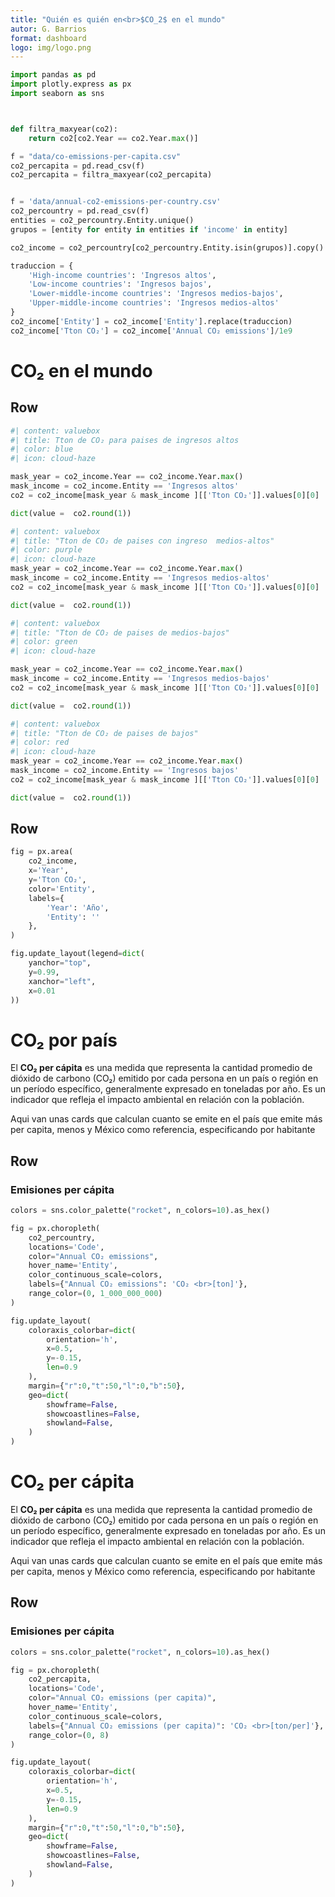 ```yaml
---
title: "Quién es quién en<br>$CO_2$ en el mundo"
autor: G. Barrios
format: dashboard
logo: img/logo.png
---
```

```python
import pandas as pd
import plotly.express as px
import seaborn as sns



def filtra_maxyear(co2):
    return co2[co2.Year == co2.Year.max()]

f = "data/co-emissions-per-capita.csv"
co2_percapita = pd.read_csv(f)
co2_percapita = filtra_maxyear(co2_percapita)


f = 'data/annual-co2-emissions-per-country.csv'
co2_percountry = pd.read_csv(f)
entities = co2_percountry.Entity.unique()
grupos = [entity for entity in entities if 'income' in entity]

co2_income = co2_percountry[co2_percountry.Entity.isin(grupos)].copy()

traduccion = {
    'High-income countries': 'Ingresos altos',
    'Low-income countries': 'Ingresos bajos',
    'Lower-middle-income countries': 'Ingresos medios-bajos',
    'Upper-middle-income countries': 'Ingresos medios-altos'
}
co2_income['Entity'] = co2_income['Entity'].replace(traduccion)
co2_income['Tton CO₂'] = co2_income['Annual CO₂ emissions']/1e9

```

# CO₂ en el mundo


## Row {height="20%"}

```python
#| content: valuebox
#| title: Tton de CO₂ para paises de ingresos altos
#| color: blue
#| icon: cloud-haze

mask_year = co2_income.Year == co2_income.Year.max()
mask_income = co2_income.Entity == 'Ingresos altos'
co2 = co2_income[mask_year & mask_income ][['Tton CO₂']].values[0][0]

dict(value =  co2.round(1))
```


```python
#| content: valuebox
#| title: "Tton de CO₂ de paises con ingreso  medios-altos"
#| color: purple
#| icon: cloud-haze
mask_year = co2_income.Year == co2_income.Year.max()
mask_income = co2_income.Entity == 'Ingresos medios-altos'
co2 = co2_income[mask_year & mask_income ][['Tton CO₂']].values[0][0]

dict(value =  co2.round(1))
```

```python
#| content: valuebox
#| title: "Tton de CO₂ de paises de medios-bajos"
#| color: green
#| icon: cloud-haze

mask_year = co2_income.Year == co2_income.Year.max()
mask_income = co2_income.Entity == 'Ingresos medios-bajos'
co2 = co2_income[mask_year & mask_income ][['Tton CO₂']].values[0][0]

dict(value =  co2.round(1))
```

```python
#| content: valuebox
#| title: "Tton de CO₂ de paises de bajos"
#| color: red
#| icon: cloud-haze
mask_year = co2_income.Year == co2_income.Year.max()
mask_income = co2_income.Entity == 'Ingresos bajos'
co2 = co2_income[mask_year & mask_income ][['Tton CO₂']].values[0][0]

dict(value =  co2.round(1))
```


## Row

```python

fig = px.area(
    co2_income, 
    x='Year', 
    y='Tton CO₂', 
    color='Entity', 
    labels={
        'Year': 'Año', 
        'Entity': ''
    },
)

fig.update_layout(legend=dict(
    yanchor="top",
    y=0.99,
    xanchor="left",
    x=0.01
))

```





# CO₂ por país
El **CO₂ per cápita**  es una medida que representa la cantidad promedio de dióxido de carbono (CO₂) emitido por cada persona en un país o región en un período específico, generalmente expresado en toneladas por año. Es un indicador que refleja el impacto ambiental en relación con la población.

Aqui van unas cards que calculan cuanto se emite en el país que emite más per capita, menos y México como referencia, especificando por habitante

## Row

### Emisiones per cápita {width=75%}

```python

colors = sns.color_palette("rocket", n_colors=10).as_hex()

fig = px.choropleth(
    co2_percountry, 
    locations='Code', 
    color="Annual CO₂ emissions",  
    hover_name='Entity', 
    color_continuous_scale=colors,  
    labels={"Annual CO₂ emissions": 'CO₂ <br>[ton]'},
    range_color=(0, 1_000_000_000)
)

fig.update_layout(
    coloraxis_colorbar=dict(
        orientation='h',  
        x=0.5,  
        y=-0.15,  
        len=0.9
    ),
    margin={"r":0,"t":50,"l":0,"b":50}, 
    geo=dict(
        showframe=False,  
        showcoastlines=False,  
        showland=False, 
    )
)


```





# CO₂ per cápita
El **CO₂ per cápita**  es una medida que representa la cantidad promedio de dióxido de carbono (CO₂) emitido por cada persona en un país o región en un período específico, generalmente expresado en toneladas por año. Es un indicador que refleja el impacto ambiental en relación con la población.

Aqui van unas cards que calculan cuanto se emite en el país que emite más per capita, menos y México como referencia, especificando por habitante

## Row

### Emisiones per cápita {width=75%}

```python

colors = sns.color_palette("rocket", n_colors=10).as_hex()

fig = px.choropleth(
    co2_percapita, 
    locations='Code', 
    color="Annual CO₂ emissions (per capita)",  
    hover_name='Entity', 
    color_continuous_scale=colors,  
    labels={"Annual CO₂ emissions (per capita)": 'CO₂ <br>[ton/per]'},
    range_color=(0, 8)
)

fig.update_layout(
    coloraxis_colorbar=dict(
        orientation='h',  
        x=0.5,  
        y=-0.15,  
        len=0.9
    ),
    margin={"r":0,"t":50,"l":0,"b":50}, 
    geo=dict(
        showframe=False,  
        showcoastlines=False,  
        showland=False, 
    )
)


```
